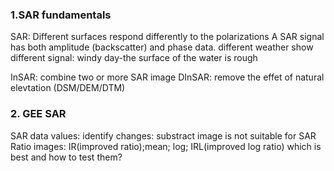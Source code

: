 ### 1.SAR fundamentals
SAR:
Different surfaces respond differently to the polarizations
A SAR signal has both amplitude (backscatter) and phase data.
different weather show different signal: windy day-the surface of the water is rough

InSAR: combine two or more SAR image
DInSAR: remove the effet of natural elevtation (DSM/DEM/DTM)

### 2. GEE SAR
SAR data values:
identify changes: 
substract image is not suitable for SAR 
Ratio images: IR(improved ratio);mean; log; IRL(improved log ratio)
which is best and how to test them?


